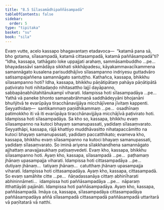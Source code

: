 ```yaml
---
title: "8.5 Sīlasamādhipaññāsampadā"
tableOfContents: false
sidebar:
  order: 5
type: "tipitaka"
basket: "su"
book: "sila"
---
```



<DynamicBreadcrumb />

<Division number="400" book="sila">

<Paragraph number="668" book="sila">
Evaṃ vutte, acelo kassapo bhagavantaṃ etadavoca—  “katamā pana sā, bho gotama, sīlasampadā, katamā cittasampadā, katamā paññāsampadā”ti? “Idha, kassapa, tathāgato loke uppajjati arahaṃ, sammāsambuddho …pe…  bhayadassāvī samādāya sikkhati sikkhāpadesu, kāyakammavacīkammena samannāgato kusalena parisuddhājīvo sīlasampanno indriyesu guttadvāro satisampajaññena samannāgato santuṭṭho.
</Paragraph>

</Division>
<Division number="401" book="sila">

<Paragraph number="669" book="sila">
Kathañca, kassapa, bhikkhu sīlasampanno hoti? Idha, kassapa, bhikkhu pāṇātipātaṃ pahāya pāṇātipātā paṭivirato hoti nihitadaṇḍo nihitasattho lajjī dayāpanno, sabbapāṇabhūtahitānukampī viharati. Idampissa hoti sīlasampadāya …pe…
</Paragraph>

<Paragraph number="670" book="sila">
Yathā vā paneke bhonto samaṇabrāhmaṇā saddhādeyyāni bhojanāni bhuñjitvā te evarūpāya tiracchānavijjāya micchājīvena jīvitaṃ kappenti. Seyyathidaṃ—  santikammaṃ paṇidhikammaṃ …pe…  osadhīnaṃ patimokkho iti vā iti evarūpāya tiracchānavijjāya micchājīvā paṭivirato hoti. Idampissa hoti sīlasampadāya.
</Paragraph>

<Paragraph number="671" book="sila">
Sa kho so, kassapa, bhikkhu evaṃ sīlasampanno na kutoci bhayaṃ samanupassati, yadidaṃ sīlasaṃvarato. Seyyathāpi, kassapa, rājā khattiyo muddhāvasitto nihatapaccāmitto na kutoci bhayaṃ samanupassati, yadidaṃ paccatthikato; evameva kho, kassapa, bhikkhu evaṃ sīlasampanno na kutoci bhayaṃ samanupassati, yadidaṃ sīlasaṃvarato. So iminā ariyena sīlakkhandhena samannāgato ajjhattaṃ anavajjasukhaṃ paṭisaṃvedeti. Evaṃ kho, kassapa, bhikkhu sīlasampanno hoti. Ayaṃ kho, kassapa, sīlasampadā …pe…  paṭhamaṃ jhānaṃ upasampajja viharati. Idampissa hoti cittasampadāya …pe…  dutiyaṃ jhānaṃ…  tatiyaṃ jhānaṃ…  catutthaṃ jhānaṃ upasampajja viharati. Idampissa hoti cittasampadāya. Ayaṃ kho, kassapa, cittasampadā.
</Paragraph>

<Paragraph number="672" book="sila">
So evaṃ samāhite citte …pe…  ñāṇadassanāya cittaṃ abhinīharati abhininnāmeti…  idampissa hoti paññāsampadāya …pe…  nāparaṃ itthattāyāti pajānāti. Idampissa hoti paññāsampadāya. Ayaṃ kho, kassapa, paññāsampadā.
</Paragraph>

<Paragraph number="673" book="sila">
Imāya ca, kassapa, sīlasampadāya cittasampadāya paññāsampadāya aññā sīlasampadā cittasampadā paññāsampadā uttaritarā vā paṇītatarā vā natthi.
</Paragraph>
</Division>
